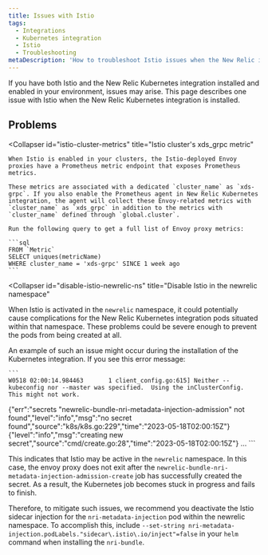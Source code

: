 ```yaml
---
title: Issues with Istio
tags:
  - Integrations
  - Kubernetes integration
  - Istio
  - Troubleshooting
metaDescription: 'How to troubleshoot Istio issues when the New Relic integration is also installed.'
---
```


If you have both Istio and the New Relic Kubernetes integration installed and enabled in your environment, issues may arise.
This page describes one issue with Istio when the New Relic Kubernetes integration is installed.

## Problems

<CollapserGroup>
  
  <Collapser
    id="istio-cluster-metrics"
    title="Istio cluster's xds_grpc metric"
  >
    When Istio is enabled in your clusters, the Istio-deployed Envoy proxies have a Prometheus metric endpoint that exposes Prometheus metrics.

    These metrics are associated with a dedicated `cluster_name` as `xds-grpc`. If you also enable the Prometheus agent in New Relic Kubernetes integration, the agent will collect these Envoy-related metrics with `cluster_name` as `xds_grpc` in addition to the metrics with `cluster_name` defined through `global.cluster`.

    Run the following query to get a full list of Envoy proxy metrics:

    ```sql
    FROM `Metric`
    SELECT uniques(metricName)
    WHERE cluster_name = 'xds-grpc' SINCE 1 week ago
    ```
  </Collapser>

  <Collapser
    id="disable-istio-newrelic-ns"
    title="Disable Istio in the newrelic namespace"
  >
When Istio is activated in the `newrelic` namespace, it could potentially cause complications for the New Relic Kubernetes integration pods situated within that namespace. These problems could be severe enough to prevent the pods from being created at all.

An example of such an issue might occur during the installation of the Kubernetes integration. If you see this error message:
    
    ```
    W0518 02:00:14.984463       1 client_config.go:615] Neither --kubeconfig nor --master was specified.  Using the inClusterConfig.  This might not work.
{"err":"secrets \"newrelic-bundle-nri-metadata-injection-admission\" not found","level":"info","msg":"no secret found","source":"k8s/k8s.go:229","time":"2023-05-18T02:00:15Z"} {"level":"info","msg":"creating new secret","source":"cmd/create.go:28","time":"2023-05-18T02:00:15Z"} ...
    ```
    
This indicates that Istio may be active in the `newrelic` namespace. In this case, the envoy proxy does not exit after the `newrelic-bundle-nri-metadata-injection-admission-create` job has successfully created the secret. As a result, the Kubernetes job becomes stuck in progress and fails to finish.

Therefore, to mitigate such issues, we recommend you deactivate the Istio sidecar injection for the `nri-metadata-injection` pod within the newrelic namespace. To accomplish this, include `--set-string nri-metadata-injection.podLabels."sidecar\.istio\.io/inject"=false` in your `helm` command when installing the `nri-bundle`.
    
  </Collapser>
</CollapserGroup>
